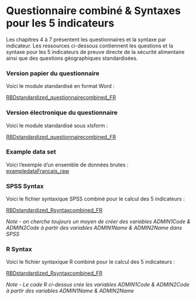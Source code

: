 # Questionnaire combiné & Syntaxes pour les 5 indicateurs

Les chapitres 4 à 7 présentent les questionnaires et la syntaxe par indicateur.  Les ressources ci-dessous contiennent les questions et la syntaxe pour les 5 indicateurs de preuve directe de la sécurité alimentaire ainsi que des questions géographiques standardisées.

### Version papier du questionnaire

Voici le module standardisé en format Word :

[RBDstandardized_questionnairecombined_FR](https://github.com/WFP-VAM/RBD_FS_CH_guide_FR/blob/main/questionnaires/RBDstandardized_questionnairecombined_FR.docx?raw=true?raw=true) 

### Version électronique du questionnaire

Voici le module standardisé sous xlsform :

[RBDstandardized_questionnairecombined_FR](https://github.com/WFP-VAM/RBD_FS_CH_guide_FR/blob/main/questionnaires/RBDstandardized_questionnairecombined_FR.xlsx?raw=true) 

### Example data set

Voici l'exemple d'un ensemble de données brutes :  
[exampledataFrancais_raw](https://github.com/WFP-VAM/RBD_FS_CH_guide_FR/blob/main/example_datasets/exampledataFrancais_raw.sav?raw=true)  


### SPSS Syntax

Voici le fichier syntaxique SPSS combiné pour le calcul des 5 indicateurs : 

[RBDstandardized_Rsyntaxcombined_FR](https://github.com/WFP-VAM/RBD_FS_CH_guide_FR/blob/main/syntax/RBDstandardized_Rsyntaxcombined_FR.sps) 

*Note - on cherche toujours un moyen de créer des variables ADMIN1Code & ADMIN2Code à partir des variables ADMIN1Name & ADMIN2Name dans SPSS*


### R Syntax

Voici le fichier syntaxique R combiné pour le calcul des 5 indicateurs : 

[RBDstandardized_Rsyntaxcombined_FR](https://github.com/WFP-VAM/RBD_FS_CH_guide_FR/blob/main/syntax/RBDstandardized_Rsyntaxcombined_FR.R) 

*Note - Le code R ci-dessus crée les variables ADMIN1Code & ADMIN2Code à partir des variables ADMIN1Name & ADMIN2Name*
